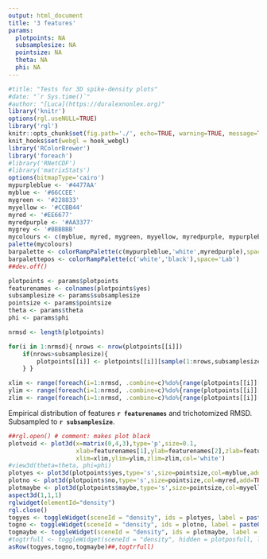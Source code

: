 ```yaml
---
output: html_document
title: '3 features'
params:
  plotpoints: NA
  subsamplesize: NA
  pointsize: NA
  theta: NA
  phi: NA
---
```


```r
#title: "Tests for 3D spike-density plots"
#date: "`r Sys.time()`"
#author: "[Luca](https://duralexnonlex.org)"
library('knitr')
options(rgl.useNULL=TRUE)
library('rgl')
knitr::opts_chunk$set(fig.path='./', echo=TRUE, warning=TRUE, message=TRUE)
knit_hooks$set(webgl = hook_webgl)
library('RColorBrewer')
library('foreach')
#library('RNetCDF')
#library('matrixStats')
options(bitmapType='cairo')
mypurpleblue <- '#4477AA'
myblue <- '#66CCEE'
mygreen <- '#228833'
myyellow <- '#CCBB44'
myred <- '#EE6677'
myredpurple <- '#AA3377'
mygrey <- '#BBBBBB'
mycolours <- c(myblue, myred, mygreen, myyellow, myredpurple, mypurpleblue, mygrey, 'black')
palette(mycolours)
barpalette <- colorRampPalette(c(mypurpleblue,'white',myredpurple),space='Lab')
barpalettepos <- colorRampPalette(c('white','black'),space='Lab')
##dev.off()

plotpoints <- params$plotpoints
featurenames <- colnames(plotpoints$yes)
subsamplesize <- params$subsamplesize
pointsize <- params$pointsize
theta <- params$theta
phi <- params$phi

nrmsd <- length(plotpoints)

for(i in 1:nrmsd){ nrows <- nrow(plotpoints[[i]])
    if(nrows>subsamplesize){
        plotpoints[[i]] <- plotpoints[[i]][sample(1:nrows,subsamplesize,replace=FALSE),]
    } }

xlim <- range(foreach(i=1:nrmsd, .combine=c)%do%{range(plotpoints[[i]][,1])})
ylim <- range(foreach(i=1:nrmsd, .combine=c)%do%{range(plotpoints[[i]][,2])})
zlim <- range(foreach(i=1:nrmsd, .combine=c)%do%{range(plotpoints[[i]][,3])})

```

Empirical distribution of features **`r featurenames`** and trichotomized
RMSD. Subsampled to **`r subsamplesize`**.

```r
##rgl.open() # comment: makes plot black
plotvoid <- plot3d(x=matrix(0,4,3),type='p',size=0.1,
                   xlab=featurenames[1],ylab=featurenames[2],zlab=featurenames[3],
                   xlim=xlim,ylim=ylim,zlim=zlim,col='white')
#view3d(theta=theta, phi=phi)
plotyes <- plot3d(plotpoints$yes,type='s',size=pointsize,col=myblue,add=TRUE)
plotno <- plot3d(plotpoints$no,type='s',size=pointsize,col=myred,add=TRUE)
plotmaybe <- plot3d(plotpoints$maybe,type='s',size=pointsize,col=myyellow,add=TRUE)
aspect3d(1,1,1)
rglwidget(elementId="density")
rgl.close()
togyes <- toggleWidget(sceneId = "density", ids = plotyes, label = paste0('RMSD < 2 (blue)'))
togno <- toggleWidget(sceneId = "density", ids = plotno, label = paste0('RMSD > 3 (red)'))
togmaybe <- toggleWidget(sceneId = "density", ids = plotmaybe, label = paste0('2 < RMSD < 3 (yellow)'))
#togtrfull <- toggleWidget(sceneId = "density", hidden = plotposfull, label = "full trajectory (heavy!)")
asRow(togyes,togno,togmaybe)##,togtrfull)

```
